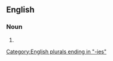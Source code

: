 ==English==

===Noun===
{{head|en|noun form}}

# {{plural of|antiquary|lang=en}}

[[Category:English plurals ending in "-ies"]]